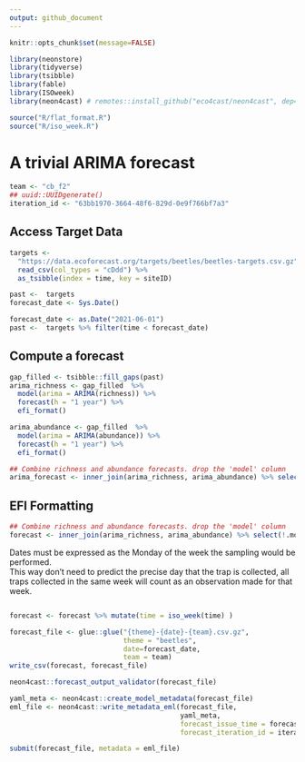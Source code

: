 ```yaml
---
output: github_document
---
```



```r
knitr::opts_chunk$set(message=FALSE)
```

```r
library(neonstore)
library(tidyverse)
library(tsibble)
library(fable)
library(ISOweek)
library(neon4cast) # remotes::install_github("eco4cast/neon4cast", dep=TRUE)

source("R/flat_format.R")
source("R/iso_week.R")
```

# A trivial ARIMA forecast


```r
team <- "cb_f2"
## uuid::UUIDgenerate()
iteration_id <- "63bb1970-3664-48f6-829d-0e9f766bf7a3"
```

## Access Target Data

```r
targets <-
  "https://data.ecoforecast.org/targets/beetles/beetles-targets.csv.gz" %>% 
  read_csv(col_types = "cDdd") %>% 
  as_tsibble(index = time, key = siteID)
```


```r
past <-  targets
forecast_date <- Sys.Date() 

forecast_date <- as.Date("2021-06-01")
past <-  targets %>% filter(time < forecast_date)
```

## Compute a forecast

```r
gap_filled <- tsibble::fill_gaps(past)
arima_richness <- gap_filled  %>% 
  model(arima = ARIMA(richness)) %>%
  forecast(h = "1 year") %>%
  efi_format()

arima_abundance <- gap_filled  %>%
  model(arima = ARIMA(abundance)) %>%
  forecast(h = "1 year") %>%
  efi_format()

## Combine richness and abundance forecasts. drop the 'model' column
arima_forecast <- inner_join(arima_richness, arima_abundance) %>% select(!.model)
```

## EFI Formatting

```r
## Combine richness and abundance forecasts. drop the 'model' column
forecast <- inner_join(arima_richness, arima_abundance) %>% select(!.model)

```
Dates must be expressed as the Monday of the week the sampling would be performed.  
This way don't need to predict the precise day that the trap is collected, all traps
collected in the same week will count as an observation made for that week.


```r

```


```r
forecast <- forecast %>% mutate(time = iso_week(time) )
```


```r
forecast_file <- glue::glue("{theme}-{date}-{team}.csv.gz",
                            theme = "beetles", 
                            date=forecast_date,
                            team = team)
write_csv(forecast, forecast_file)
```


```r
neon4cast::forecast_output_validator(forecast_file)
```


```r
yaml_meta <- neon4cast::create_model_metadata(forecast_file)
eml_file <- neon4cast::write_metadata_eml(forecast_file, 
                                          yaml_meta, 
                                          forecast_issue_time = forecast_date, 
                                          forecast_iteration_id = iteration_id)

```


```r
submit(forecast_file, metadata = eml_file)
```

